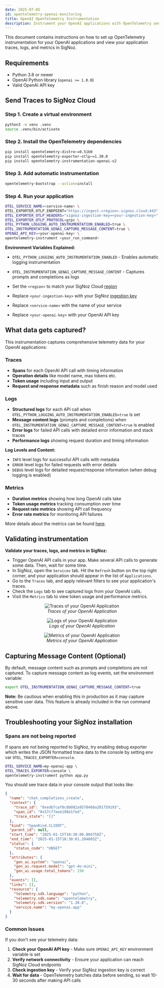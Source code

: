 ```yaml
---
date: 2025-07-05
id: opentelemetry-openai-monitoring
title: OpenAI OpenTelemetry Instrumentation
description: Instrument your OpenAI applications with OpenTelemetry and send traces, logs, and metrics to SigNoz
---
```


This document contains instructions on how to set up OpenTelemetry instrumentation for your OpenAI applications and view your application traces, logs, and metrics 
in SigNoz.

## Requirements

- Python 3.8 or newer
- OpenAI Python library (`openai >= 1.0.0`)
- Valid OpenAI API key

## Send Traces to SigNoz Cloud

### Step 1. Create a virtual environment

```bash
python3 -m venv .venv
source .venv/bin/activate
```

### Step 2. Install the OpenTelemetry dependencies

```bash
pip install opentelemetry-distro~=0.51b0
pip install opentelemetry-exporter-otlp~=1.30.0
pip install opentelemetry-instrumentation-openai-v2
```

### Step 3. Add automatic instrumentation

```bash
opentelemetry-bootstrap --action=install
```

### Step 4. Run your application

```bash
OTEL_SERVICE_NAME=<service-name> \
OTEL_EXPORTER_OTLP_ENDPOINT="https://ingest.<region>.signoz.cloud:443" \
OTEL_EXPORTER_OTLP_HEADERS="signoz-ingestion-key=<your-ingestion-key>" \
OTEL_EXPORTER_OTLP_PROTOCOL=grpc \
OTEL_PYTHON_LOGGING_AUTO_INSTRUMENTATION_ENABLED=true \
OTEL_INSTRUMENTATION_GENAI_CAPTURE_MESSAGE_CONTENT=true \
OPENAI_API_KEY=<your-openai-key> \
opentelemetry-instrument <your_run_command>
```

**Environment Variables Explained:**

- `OTEL_PYTHON_LOGGING_AUTO_INSTRUMENTATION_ENABLED` - Enables automatic logging instrumentation
- `OTEL_INSTRUMENTATION_GENAI_CAPTURE_MESSAGE_CONTENT` - Captures prompts and completions as logs

- Set the `<region>` to match your SigNoz Cloud [region](https://signoz.io/docs/ingestion/signoz-cloud/overview/#endpoint)
- Replace `<your-ingestion-key>` with your SigNoz [ingestion key](https://signoz.io/docs/ingestion/signoz-cloud/keys/)
- Replace `<service-name>` with the name of your service
- Replace `<your-openai-key>` with your OpenAI API key

## What data gets captured?

This instrumentation captures comprehensive telemetry data for your OpenAI applications:

### Traces
- **Spans** for each OpenAI API call with timing information
- **Operation details** like model name, max tokens etc.
- **Token usage** including input and output
- **Request and response metadata** such as finish reason and model used

### Logs  
- **Structured logs** for each API call when `OTEL_PYTHON_LOGGING_AUTO_INSTRUMENTATION_ENABLED=true` is set
- **Message content logs** (prompts and completions) when `OTEL_INSTRUMENTATION_GENAI_CAPTURE_MESSAGE_CONTENT=true` is enabled
- **Error logs** for failed API calls with detailed error information and stack traces
- **Performance logs** showing request duration and timing information

**Log Levels and Content:**
- `INFO` level logs for successful API calls with metadata
- `ERROR` level logs for failed requests with error details
- `DEBUG` level logs for detailed request/response information (when debug logging is enabled)

### Metrics
- **Duration metrics** showing how long OpenAI calls take
- **Token usage metrics** tracking consumption over time  
- **Request rate metrics** showing API call frequency
- **Error rate metrics** for monitoring API failures

More details about the metrics can be found [here](https://opentelemetry.io/docs/specs/semconv/gen-ai/gen-ai-metrics/).

## Validating instrumentation
**Validate your traces, logs, and metrics in SigNoz:**

- Trigger OpenAI API calls in your app. Make several API calls to generate some data. Then, wait for some time.
- In SigNoz, open the `Services` tab. Hit the `Refresh` button on the top right corner, and your application should appear in the list of `Applications`.
- Go to the `Traces` tab, and apply relevant filters to see your application's traces.
- Check the `Logs` tab to see captured logs from your OpenAI calls.
- Visit the `Metrics` tab to view token usage and performance metrics.

<figure data-zoomable align='center'>
    <img src="/img/docs/llm/openai/openai-traces.webp" alt="Traces of your OpenAI Application"/>
    <figcaption><i>Traces of your OpenAI Application</i></figcaption>
</figure>

<figure data-zoomable align='center'>
    <img src="/img/docs/llm/openai/openai-logs.webp" alt="Logs of your OpenAI Application"/>
    <figcaption><i>Logs of your OpenAI Application</i></figcaption>
</figure>

<figure data-zoomable align='center'>
    <img src="/img/docs/llm/openai/openai-metrics.webp" alt="Metrics of your OpenAI Application"/>
    <figcaption><i>Metrics of your OpenAI Application</i></figcaption>
</figure>

## Capturing Message Content (Optional)

By default, message content such as prompts and completions are not captured. To capture message content as log events, set the environment variable:

```bash
export OTEL_INSTRUMENTATION_GENAI_CAPTURE_MESSAGE_CONTENT=true
```

**Note:** Be cautious when enabling this in production as it may capture sensitive user data. This feature is already included in the run command above.

## Troubleshooting your SigNoz installation

### Spans are not being reported

If spans are not being reported to SigNoz, try enabling debug exporter which writes the JSON formatted trace data to the console by setting env var `OTEL_TRACES_EXPORTER=console`.

```bash
OTEL_SERVICE_NAME=my-openai-app \
OTEL_TRACES_EXPORTER=console \
opentelemetry-instrument python app.py
```

You should see trace data in your console output that looks like:

```json
{
  "name": "chat_completions_create",
  "context": {
    "trace_id": "0xedb7caf0c8b082a9578460a201759193",
    "span_id": "0x57cf7eee198e1fed",
    "trace_state": "[]"
  },
  "kind": "SpanKind.CLIENT",
  "parent_id": null,
  "start_time": "2025-01-15T10:30:00.804758Z",
  "end_time": "2025-01-15T10:30:01.204805Z",
  "status": {
    "status_code": "UNSET"
  },
  "attributes": {
    "gen_ai.system": "openai",
    "gen_ai.request.model": "gpt-4o-mini",
    "gen_ai.usage.total_tokens": 150
  },
  "events": [],
  "links": [],
  "resource": {
    "telemetry.sdk.language": "python",
    "telemetry.sdk.name": "opentelemetry",
    "telemetry.sdk.version": "1.30.0",
    "service.name": "my-openai-app"
  }
}
```

### Common Issues

If you don't see your telemetry data:

1. **Check your OpenAI API key** - Make sure `OPENAI_API_KEY` environment variable is set
2. **Verify network connectivity** - Ensure your application can reach SigNoz Cloud endpoints  
3. **Check ingestion key** - Verify your SigNoz ingestion key is correct
4. **Wait for data** - OpenTelemetry batches data before sending, so wait 10-30 seconds after making API calls
